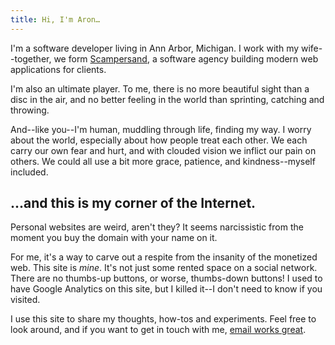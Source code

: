 ```yaml
---
title: Hi, I'm Aron…
---
```


I'm a software developer living in Ann Arbor, Michigan. I work with my
wife--together, we form [Scampersand](http://scampersand.com/), a software
agency building modern web applications for clients.

I'm also an ultimate player. To me, there is no more beautiful sight than a disc
in the air, and no better feeling in the world than sprinting, catching and
throwing.

And--like you--I'm human, muddling through life, finding my way. I worry about
the world, especially about how people treat each other. We each carry our own
fear and hurt, and with clouded vision we inflict our pain on others. We could
all use a bit more grace, patience, and kindness--myself included.

## ...and this is my corner of the Internet.

Personal websites are weird, aren't they? It seems narcissistic from the moment
you buy the domain with your name on it.

For me, it's a way to carve out a respite from the insanity of the monetized
web. This site is _mine_. It's not just some rented space on a social network.
There are no thumbs-up buttons, or worse, thumbs-down buttons! I used to have
Google Analytics on this site, but I killed it--I don't need to know if you
visited.

I use this site to share my thoughts, how-tos and experiments. Feel free to look
around, and if you want to get in touch with me, [email works great](mailto:aron@arongriffis.com).
